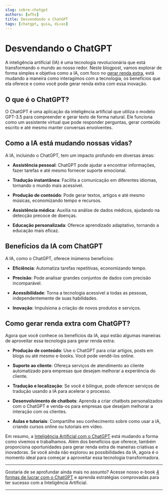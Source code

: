 ```yaml
---
slug: sobre-chatgpt
authors: [wfhs]
title: Desvendando o ChatGPT
tags: [chatgpt, guia, dicas]
---
```


# Desvendando o ChatGPT

A inteligência artificial (IA) é uma tecnologia revolucionária que está transformando o mundo ao nosso redor. Neste blogpost, vamos explorar de forma simples e objetiva como a IA, com foco no [gerar renda extra](https://pay.kiwify.com.br/loZ8DoC), está mudando a maneira como interagimos com a tecnologia, os benefícios que ela oferece e como você pode gerar renda extra com essa inovação.

## O que é o ChatGPT?

O ChatGPT é uma aplicação da inteligência artificial que utiliza o modelo GPT-3.5 para compreender e gerar texto de forma natural. Ele funciona como um assistente virtual que pode responder perguntas, gerar conteúdo escrito e até mesmo manter conversas envolventes.

## Como a IA está mudando nossas vidas?

A IA, incluindo o ChatGPT, tem um impacto profundo em diversas áreas:

- **Assistência pessoal**: ChatGPT pode ajudar a encontrar informações, fazer tarefas e até mesmo fornecer suporte emocional.

- **Tradução instantânea**: Facilita a comunicação em diferentes idiomas, tornando o mundo mais acessível.

- **Produção de conteúdo**: Pode gerar textos, artigos e até mesmo músicas, economizando tempo e recursos.

- **Assistência médica**: Auxilia na análise de dados médicos, ajudando na detecção precoce de doenças.

- **Educação personalizada**: Oferece aprendizado adaptativo, tornando a educação mais eficaz.

## Benefícios da IA com ChatGPT

A IA, como o ChatGPT, oferece inúmeros benefícios:

- **Eficiência**: Automatiza tarefas repetitivas, economizando tempo.

- **Precisão**: Pode analisar grandes conjuntos de dados com precisão incomparável.

- **Acessibilidade**: Torna a tecnologia acessível a todas as pessoas, independentemente de suas habilidades.

- **Inovação**: Impulsiona a criação de novos produtos e serviços.

## Como gerar renda extra com ChatGPT?

Agora que você conhece os benefícios da IA, aqui estão algumas maneiras de aproveitar essa tecnologia para gerar renda extra:

- **Produção de conteúdo**: Use o ChatGPT para criar artigos, posts em blogs ou até mesmo e-books. Você pode vendê-los online.

- **Suporte ao cliente**: Ofereça serviços de atendimento ao cliente automatizado para empresas que desejam melhorar a experiência do cliente.

- **Tradução e localização**: Se você é bilíngue, pode oferecer serviços de tradução usando a IA para acelerar o processo.

- **Desenvolvimento de chatbots**: Aprenda a criar chatbots personalizados com o ChatGPT e venda-os para empresas que desejam melhorar a interação com os clientes.

- **Aulas e tutoriais**: Compartilhe seu conhecimento sobre como usar a IA, criando cursos online ou tutoriais em vídeo.

Em resumo, a [Inteligência Artificial com o ChatGPT](https://pay.kiwify.com.br/loZ8DoC) está mudando a forma como vivemos e trabalhamos. Além dos benefícios que oferece, também proporciona oportunidades para gerar renda extra de maneiras criativas e inovadoras. Se você ainda não explorou as possibilidades da IA, agora é o momento ideal para começar a aproveitar essa tecnologia transformadora.

<hr/>
Gostaria de se aprofundar ainda mais no assunto? Acesse nosso e-book <a href="https://pay.kiwify.com.br/loZ8DoC">4 formas de lucrar com o ChatGPT</a> e aprenda estratégias comprovadas para ter sucesso com a Inteligência Artificial.
<hr/>
